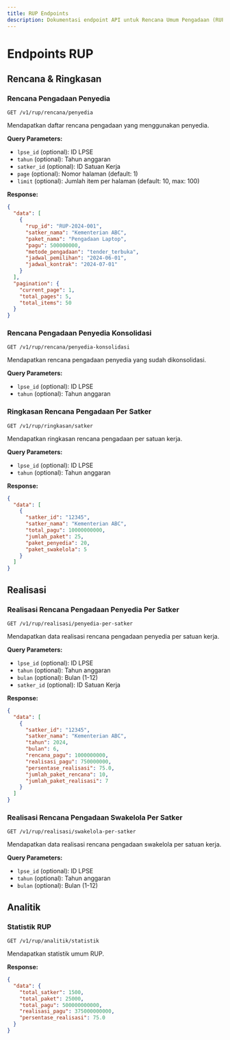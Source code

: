 ```yaml
---
title: RUP Endpoints
description: Dokumentasi endpoint API untuk Rencana Umum Pengadaan (RUP)
---
```


# Endpoints RUP

## Rencana & Ringkasan

### Rencana Pengadaan Penyedia
```http
GET /v1/rup/rencana/penyedia
```

Mendapatkan daftar rencana pengadaan yang menggunakan penyedia.

**Query Parameters:**
- `lpse_id` (optional): ID LPSE
- `tahun` (optional): Tahun anggaran
- `satker_id` (optional): ID Satuan Kerja
- `page` (optional): Nomor halaman (default: 1)
- `limit` (optional): Jumlah item per halaman (default: 10, max: 100)

**Response:**
```json
{
  "data": [
    {
      "rup_id": "RUP-2024-001",
      "satker_nama": "Kementerian ABC",
      "paket_nama": "Pengadaan Laptop",
      "pagu": 500000000,
      "metode_pengadaan": "tender_terbuka",
      "jadwal_pemilihan": "2024-06-01",
      "jadwal_kontrak": "2024-07-01"
    }
  ],
  "pagination": {
    "current_page": 1,
    "total_pages": 5,
    "total_items": 50
  }
}
```

### Rencana Pengadaan Penyedia Konsolidasi
```http
GET /v1/rup/rencana/penyedia-konsolidasi
```

Mendapatkan rencana pengadaan penyedia yang sudah dikonsolidasi.

**Query Parameters:**
- `lpse_id` (optional): ID LPSE
- `tahun` (optional): Tahun anggaran

### Ringkasan Rencana Pengadaan Per Satker
```http
GET /v1/rup/ringkasan/satker
```

Mendapatkan ringkasan rencana pengadaan per satuan kerja.

**Query Parameters:**
- `lpse_id` (optional): ID LPSE
- `tahun` (optional): Tahun anggaran

**Response:**
```json
{
  "data": [
    {
      "satker_id": "12345",
      "satker_nama": "Kementerian ABC",
      "total_pagu": 10000000000,
      "jumlah_paket": 25,
      "paket_penyedia": 20,
      "paket_swakelola": 5
    }
  ]
}
```

## Realisasi

### Realisasi Rencana Pengadaan Penyedia Per Satker
```http
GET /v1/rup/realisasi/penyedia-per-satker
```

Mendapatkan data realisasi rencana pengadaan penyedia per satuan kerja.

**Query Parameters:**
- `lpse_id` (optional): ID LPSE
- `tahun` (optional): Tahun anggaran
- `bulan` (optional): Bulan (1-12)
- `satker_id` (optional): ID Satuan Kerja

**Response:**
```json
{
  "data": [
    {
      "satker_id": "12345",
      "satker_nama": "Kementerian ABC",
      "tahun": 2024,
      "bulan": 6,
      "rencana_pagu": 1000000000,
      "realisasi_pagu": 750000000,
      "persentase_realisasi": 75.0,
      "jumlah_paket_rencana": 10,
      "jumlah_paket_realisasi": 7
    }
  ]
}
```

### Realisasi Rencana Pengadaan Swakelola Per Satker
```http
GET /v1/rup/realisasi/swakelola-per-satker
```

Mendapatkan data realisasi rencana pengadaan swakelola per satuan kerja.

**Query Parameters:**
- `lpse_id` (optional): ID LPSE
- `tahun` (optional): Tahun anggaran
- `bulan` (optional): Bulan (1-12)

## Analitik

### Statistik RUP
```http
GET /v1/rup/analitik/statistik
```

Mendapatkan statistik umum RUP.

**Response:**
```json
{
  "data": {
    "total_satker": 1500,
    "total_paket": 25000,
    "total_pagu": 500000000000,
    "realisasi_pagu": 375000000000,
    "persentase_realisasi": 75.0
  }
}
```
